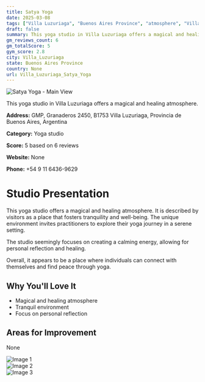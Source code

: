```yaml
---
title: Satya Yoga
date: 2025-03-08
tags: ["Villa Luzuriaga", "Buenos Aires Province", "atmosphere", "Villa Luzuriaga"]  
draft: false
summary: This yoga studio in Villa Luzuriaga offers a magical and healing atmosphere.
gm_reviews_count: 6
gm_totalScore: 5
gym_score: 2.8
city: Villa_Luzuriaga
state: Buenos Aires Province
country: None
url: Villa_Luzuriaga_Satya_Yoga
---
```


<div className="aspect-[16/9] relative my-8">
  <img 
    src="https://lh5.googleusercontent.com/p/AF1QipMOJlxSpXUjAiOGe7SYSzFLQYwvWl5Za-dns_xC=w1920-h1080-k-no"
    alt="Satya Yoga - Main View"
    className="object-cover absolute inset-0 w-full h-full rounded-lg"
  />
</div>

This yoga studio in Villa Luzuriaga offers a magical and healing atmosphere.

**Address:** GMP, Granaderos 2450, B1753 Villa Luzuriaga, Provincia de Buenos Aires, Argentina

**Category:** Yoga studio

**Score:** 5 based on 6 reviews

**Website:** None

**Phone:** +54 9 11 6436-9629

# Studio Presentation

This yoga studio offers a magical and healing atmosphere. It is described by visitors as a place that fosters tranquility and well-being. The unique environment invites practitioners to explore their yoga journey in a serene setting.

The studio seemingly focuses on creating a calming energy, allowing for personal reflection and healing.

Overall, it appears to be a place where individuals can connect with themselves and find peace through yoga.

## Why You'll Love It

- Magical and healing atmosphere
- Tranquil environment
- Focus on personal reflection

## Areas for Improvement

None

<div className="grid grid-cols-1 xl:grid-cols-2 gap-4 my-8">
<div className="aspect-[4/3] relative"><img src="https://lh5.googleusercontent.com/p/AF1QipP_wkO5bDAb98CbOT69S-WOu3pkGb5DEROuue3H=w1920-h1080-k-no" alt="Image 1" className="object-cover absolute inset-0 w-full h-full rounded-lg" /></div>
<div className="aspect-[4/3] relative"><img src="https://streetviewpixels-pa.googleapis.com/v1/thumbnail?panoid=0mq5u6JmpYLUuhqng7qaAw&cb_client=maps_sv.tactile.gps&w=203&h=100&yaw=116.31596&pitch=0&thumbfov=100" alt="Image 2" className="object-cover absolute inset-0 w-full h-full rounded-lg" /></div>
<div className="aspect-[4/3] relative"><img src="https://lh5.googleusercontent.com/p/AF1QipMOJlxSpXUjAiOGe7SYSzFLQYwvWl5Za-dns_xC=w1920-h1080-k-no" alt="Image 3" className="object-cover absolute inset-0 w-full h-full rounded-lg" /></div>
</div>